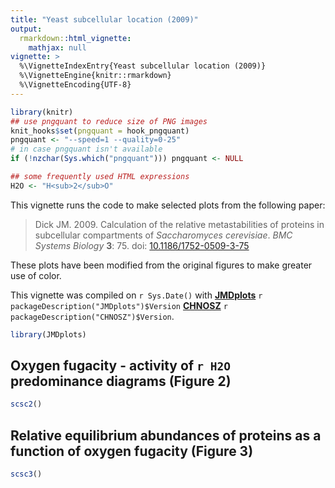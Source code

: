 ```yaml
---
title: "Yeast subcellular location (2009)"
output: 
  rmarkdown::html_vignette:
    mathjax: null
vignette: >
  %\VignetteIndexEntry{Yeast subcellular location (2009)}
  %\VignetteEngine{knitr::rmarkdown}
  %\VignetteEncoding{UTF-8}
---
```


```r
library(knitr)
## use pngquant to reduce size of PNG images
knit_hooks$set(pngquant = hook_pngquant)
pngquant <- "--speed=1 --quality=0-25"
# in case pngquant isn't available
if (!nzchar(Sys.which("pngquant"))) pngquant <- NULL 
```

```r
## some frequently used HTML expressions
H2O <- "H<sub>2</sub>O"
```

This vignette runs the code to make selected plots from the following paper:

> Dick JM. 2009. Calculation of the relative metastabilities of proteins in subcellular compartments of *Saccharomyces cerevisiae*. *BMC Systems Biology* **3**: 75. doi: [10.1186/1752-0509-3-75](https://doi.org/10.1186/1752-0509-3-75)

These plots have been modified from the original figures to make greater use of color.

This vignette was compiled on `r Sys.Date()` with **[JMDplots](https://github.com/jedick/JMDplots)** `r packageDescription("JMDplots")$Version` **[CHNOSZ](http://chnosz.net)** `r packageDescription("CHNOSZ")$Version`.

```r
library(JMDplots)
```

## Oxygen fugacity - activity of `r H2O` predominance diagrams (Figure 2)
```r
scsc2()
```

## Relative equilibrium abundances of proteins as a function of oxygen fugacity (Figure 3)
```r
scsc3()
```
